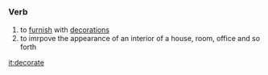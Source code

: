 =={{en}}==
===Verb===
# to [[furnish]] with [[decorations]]
# to imrpove the appearance of an interior of a house, room, office and so forth

[[it:decorate]]